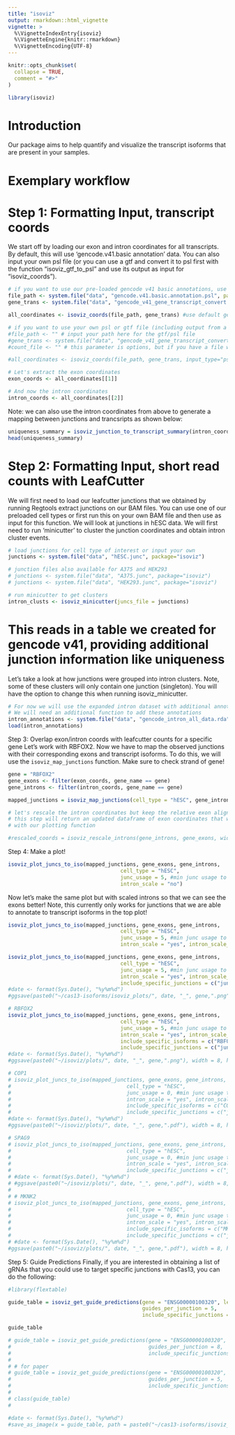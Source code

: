 ```yaml
---
title: "isoviz"
output: rmarkdown::html_vignette
vignette: >
  %\VignetteIndexEntry{isoviz}
  %\VignetteEngine{knitr::rmarkdown}
  %\VignetteEncoding{UTF-8}
---
```


```r
knitr::opts_chunk$set(
  collapse = TRUE,
  comment = "#>"
)
```

```r
library(isoviz)
```

# Introduction

Our package aims to help quantify and visualize the transcript isoforms that are present in your samples.

# Exemplary workflow

# Step 1: Formatting Input, transcript coords

We start off by loading our exon and intron coordinates for all transcripts. By default, this will use 'gencode.v41.basic annotation' data. You can also input your own psl file (or you can use a gtf and convert it to psl first with the function "isoviz_gtf_to_psl" and use its output as input for "isoviz_coords").

```r
# if you want to use our pre-loaded gencode v41 basic annotations, use this code
file_path <- system.file("data", "gencode.v41.basic.annotation.psl", package="isoviz")
gene_trans <- system.file("data", "gencode_v41_gene_transcript_convert.txt", package="isoviz")

all_coordinates <- isoviz_coords(file_path, gene_trans) #use default genome .psl file  

# if you want to use your own psl or gtf file (including output from a long read sequencing experiment), use this code
#file_path <- "" # input your path here for the gtf/psl file
#gene_trans <- system.file("data", "gencode_v41_gene_transcript_convert.txt", package="isoviz") # you can still use this file, transcripts that don't match gencode 41 basics will be marked as novel
#count_file <- "" # this parameter is options, but if you have a file with read counts per transcript from a long read sequencing experiment, you can input the path here. Expected format is two columns, tab-delimited, with trans.id_gene.id and readcounts columns, no header

#all_coordinates <- isoviz_coords(file_path, gene_trans, input_type="psl", count_file, min_count = 5)  

# Let's extract the exon coordinates 
exon_coords <- all_coordinates[[1]]

# And now the intron coordinates 
intron_coords <- all_coordinates[[2]]
```

Note: we can also use the intron coordinates from above to generate a mapping between junctions and trancsripts as shown below:
```r
uniqueness_summary = isoviz_junction_to_transcript_summary(intron_coords)
head(uniqueness_summary)
```

# Step 2: Formatting Input, short read counts with LeafCutter

We will first need to load our leafcutter junctions that we obtained by running Regtools extract junctions on our BAM files. You can use one of our preloaded cell types or first run this on your own BAM file and then use as input for this function. We will look at junctions in hESC data. We will first need to run 'minicutter' to cluster the junction coordinates and obtain intron cluster events.

```r
# load junctions for cell type of interest or input your own
junctions <- system.file("data", "hESC.junc", package="isoviz")

# junction files also available for A375 and HEK293
# junctions <- system.file("data", "A375.junc", package="isoviz")
# junctions <- system.file("data", "HEK293.junc", package="isoviz")

# run minicutter to get clusters 
intron_clusts <- isoviz_minicutter(juncs_file = junctions)
```

# This reads in a table we created for gencode v41, providing additional junction information like uniqueness

Let's take a look at how junctions were grouped into intron clusters. Note, some of these clusters will only contain one junction (singleton). You will have the option to change this when running isoviz_minicutter.

```r
# For now we will use the expanded intron dataset with additional annotations by Megan 
# We will need an additional function to add these annotations 
intron_annotations <- system.file("data", "gencode_intron_all_data.rda", package="isoviz")
load(intron_annotations)
```

Step 3: Overlap exon/intron coords with leafcutter counts for a specific gene Let's work with RBFOX2. Now we have to map the observed junctions with their corresponding exons and transcript isoforms. To do this, we will use the `isoviz_map_junctions` function. Make sure to check strand of gene!

```r
gene = "RBFOX2"
gene_exons <- filter(exon_coords, gene_name == gene)
gene_introns <- filter(intron_coords, gene_name == gene)

mapped_junctions = isoviz_map_junctions(cell_type = "hESC", gene_introns, intron_clusts, gencode_intron_all_data)

# let's rescale the intron coordinates but keep the relative exon alignments 
# this step will return an updated dataframe of exon coordinates that we can use 
# with our plotting function

#rescaled_coords = isoviz_rescale_introns(gene_introns, gene_exons, width_rescale=10) 
```

Step 4: Make a plot!

```r
isoviz_plot_juncs_to_iso(mapped_junctions, gene_exons, gene_introns,
                                    cell_type = "hESC",
                                    junc_usage = 5, #min junc usage to be included 
                                    intron_scale = "no")
```

Now let's make the same plot but with scaled introns so that we can see the exons better! Note, this currently only works for junctions that we are able to annotate to transcript isoforms in the top plot!

```r
isoviz_plot_juncs_to_iso(mapped_junctions, gene_exons, gene_introns,
                                    cell_type = "hESC",
                                    junc_usage = 5, #min junc usage to be included 
                                    intron_scale = "yes", intron_scale_width = 10)
```

```r
isoviz_plot_juncs_to_iso(mapped_junctions, gene_exons, gene_introns,
                                    cell_type = "hESC",
                                    junc_usage = 5, #min junc usage to be included 
                                    intron_scale = "yes", intron_scale_width = 10, 
                                    include_specific_junctions = c("junc178147", "junc178149"))
#date <- format(Sys.Date(), "%y%m%d")
#ggsave(paste0("~/cas13-isoforms/isoviz_plots/", date, "_", gene,".png"), width = 8, height = 3)

```

```r
# RBFOX2
isoviz_plot_juncs_to_iso(mapped_junctions, gene_exons, gene_introns,
                                    cell_type = "hESC",
                                    junc_usage = 5, #min junc usage to be included 
                                    intron_scale = "yes", intron_scale_width = 10,
                                    include_specific_isoforms = c("RBFOX2-209", "RBFOX2-220", "RBFOX2-208", "RBFOX2-205"),
                                    include_specific_junctions = c("junc178147", "junc178149", "junc178135", "junc178136", "junc178145", "junc178146"))
#date <- format(Sys.Date(), "%y%m%d")
#ggsave(paste0("~/isoviz/plots/", date, "_", gene,".png"), width = 8, height = 2)

# COP1
# isoviz_plot_juncs_to_iso(mapped_junctions, gene_exons, gene_introns,
#                                     cell_type = "hESC",
#                                     junc_usage = 0, #min junc usage to be included 
#                                     intron_scale = "yes", intron_scale_width = 10,
#                                     include_specific_isoforms = c("COP1-201", "COP1-204"),
#                                     include_specific_junctions = c("junc20760", "junc20769", "junc20759"))
#date <- format(Sys.Date(), "%y%m%d")
#ggsave(paste0("~/isoviz/plots/", date, "_", gene,".pdf"), width = 8, height = 3)

# SPAG9
# isoviz_plot_juncs_to_iso(mapped_junctions, gene_exons, gene_introns,
#                                     cell_type = "hESC",
#                                     junc_usage = 0, #min junc usage to be included 
#                                     intron_scale = "yes", intron_scale_width = 10,
#                                     include_specific_junctions = c("junc117123", "junc117141", "junc117144"))
# #date <- format(Sys.Date(), "%y%m%d")
# #ggsave(paste0("~/isoviz/plots/", date, "_", gene,".pdf"), width = 8, height = 3)
# 
# # MKNK2
# isoviz_plot_juncs_to_iso(mapped_junctions, gene_exons, gene_introns,
#                                     cell_type = "hESC",
#                                     junc_usage = 0, #min junc usage to be included 
#                                     intron_scale = "yes", intron_scale_width = 10,
#                                     include_specific_isoforms = c("MKNK2-201", "MKNK2-202"),
#                                     include_specific_junctions = c("junc128207", "junc128208"))
# #date <- format(Sys.Date(), "%y%m%d")
#ggsave(paste0("~/isoviz/plots/", date, "_", gene,".pdf"), width = 8, height = 2.5)

```

Step 5: Guide Predictions Finally, if you are interested in obtaining a list of gRNAs that you could use to target specific junctions with Cas13, you can do the following:

```r
#library(flextable)

guide_table = isoviz_get_guide_predictions(gene = "ENSG00000100320", leafcutter_input=intron_clusts,
                                           guides_per_junction = 5, 
                                           include_specific_junctions = c("junc178147", "junc178149", "junc178135", "junc178136", "junc178145", "junc178146"), output_format="nice_table")

guide_table

# guide_table = isoviz_get_guide_predictions(gene = "ENSG00000100320", leafcutter_input=intron_clusts,
#                                            guides_per_junction = 8,
#                                            include_specific_junctions = c("junc178149"))
# 
# # for paper
# guide_table = isoviz_get_guide_predictions(gene = "ENSG00000100320", leafcutter_input=intron_clusts,
#                                            guides_per_junction = 5, 
#                                            include_specific_junctions = c("junc178147", "junc178149", "junc178135", "junc178136", "junc178145", "junc178146"))
# 
# class(guide_table)
# 

#date <- format(Sys.Date(), "%y%m%d")
#save_as_image(x = guide_table, path = paste0("~/cas13-isoforms/isoviz_plots/", date, "_table_", gene,".pdf"), res = 300)

```
